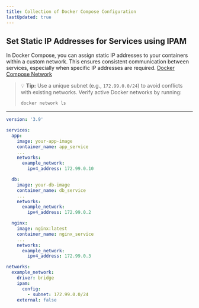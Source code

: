 ```yaml
---
title: Collection of Docker Compose Configuration
lastUpdated: true
---
```


## **Set Static IP Addresses for Services using IPAM**

In Docker Compose, you can assign static IP addresses to your containers within a custom network. This ensures consistent communication between services, especially when specific IP addresses are required. [Docker Compose Network](https://docs.docker.com/reference/compose-file/networks/)

> 💡 **Tip:**
> Use a unique subnet (e.g., `172.99.0.0/24`) to avoid conflicts with existing networks. Verify active Docker networks by running:
>
> ```sh
> docker network ls
> ```

---

```yml
version: '3.9'

services:
  app:
    image: your-app-image
    container_name: app_service
    ...
    networks:
      example_network:
        ipv4_address: 172.99.0.10

  db:
    image: your-db-image
    container_name: db_service
    ...
    networks:
      example_network:
        ipv4_address: 172.99.0.2

  nginx:
    image: nginx:latest
    container_name: nginx_service
    ...
    networks:
      example_network:
        ipv4_address: 172.99.0.3

networks:
  example_network:
    driver: bridge
    ipam:
      config:
        - subnet: 172.99.0.0/24
    external: false